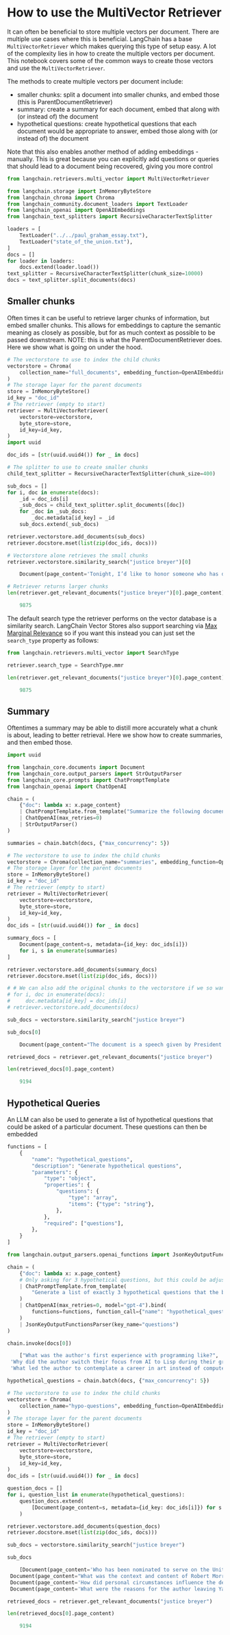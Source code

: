 # How to use the MultiVector Retriever

It can often be beneficial to store multiple vectors per document. There are multiple use cases where this is beneficial. LangChain has a base `MultiVectorRetriever` which makes querying this type of setup easy. A lot of the complexity lies in how to create the multiple vectors per document. This notebook covers some of the common ways to create those vectors and use the `MultiVectorRetriever`.

The methods to create multiple vectors per document include:

- smaller chunks: split a document into smaller chunks, and embed those (this is ParentDocumentRetriever)
- summary: create a summary for each document, embed that along with (or instead of) the document
- hypothetical questions: create hypothetical questions that each document would be appropriate to answer, embed those along with (or instead of) the document


Note that this also enables another method of adding embeddings - manually. This is great because you can explicitly add questions or queries that should lead to a document being recovered, giving you more control

```python
from langchain.retrievers.multi_vector import MultiVectorRetriever
```


```python
from langchain.storage import InMemoryByteStore
from langchain_chroma import Chroma
from langchain_community.document_loaders import TextLoader
from langchain_openai import OpenAIEmbeddings
from langchain_text_splitters import RecursiveCharacterTextSplitter
```


```python
loaders = [
    TextLoader("../../paul_graham_essay.txt"),
    TextLoader("state_of_the_union.txt"),
]
docs = []
for loader in loaders:
    docs.extend(loader.load())
text_splitter = RecursiveCharacterTextSplitter(chunk_size=10000)
docs = text_splitter.split_documents(docs)
```

## Smaller chunks

Often times it can be useful to retrieve larger chunks of information, but embed smaller chunks. This allows for embeddings to capture the semantic meaning as closely as possible, but for as much context as possible to be passed downstream. NOTE: this is what the ParentDocumentRetriever does. Here we show what is going on under the hood.

```python
# The vectorstore to use to index the child chunks
vectorstore = Chroma(
    collection_name="full_documents", embedding_function=OpenAIEmbeddings()
)
# The storage layer for the parent documents
store = InMemoryByteStore()
id_key = "doc_id"
# The retriever (empty to start)
retriever = MultiVectorRetriever(
    vectorstore=vectorstore,
    byte_store=store,
    id_key=id_key,
)
import uuid

doc_ids = [str(uuid.uuid4()) for _ in docs]
```


```python
# The splitter to use to create smaller chunks
child_text_splitter = RecursiveCharacterTextSplitter(chunk_size=400)
```


```python
sub_docs = []
for i, doc in enumerate(docs):
    _id = doc_ids[i]
    _sub_docs = child_text_splitter.split_documents([doc])
    for _doc in _sub_docs:
        _doc.metadata[id_key] = _id
    sub_docs.extend(_sub_docs)
```


```python
retriever.vectorstore.add_documents(sub_docs)
retriever.docstore.mset(list(zip(doc_ids, docs)))
```


```python
# Vectorstore alone retrieves the small chunks
retriever.vectorstore.similarity_search("justice breyer")[0]
```


<CodeOutputBlock lang="python">

```python
    Document(page_content='Tonight, I’d like to honor someone who has dedicated his life to serve this country: Justice Stephen Breyer—an Army veteran, Constitutional scholar, and retiring Justice of the United States Supreme Court. Justice Breyer, thank you for your service. \n\nOne of the most serious constitutional responsibilities a President has is nominating someone to serve on the United States Supreme Court.', metadata={'doc_id': '2fd77862-9ed5-4fad-bf76-e487b747b333', 'source': 'state_of_the_union.txt'})
```

</CodeOutputBlock>


```python
# Retriever returns larger chunks
len(retriever.get_relevant_documents("justice breyer")[0].page_content)
```


<CodeOutputBlock lang="python">

```python
    9875
```

</CodeOutputBlock>

The default search type the retriever performs on the vector database is a similarity search. LangChain Vector Stores also support searching via [Max Marginal Relevance](https://api.python.langchain.com/en/latest/vectorstores/langchain_core.vectorstores.VectorStore.html#langchain_core.vectorstores.VectorStore.max_marginal_relevance_search) so if you want this instead you can just set the `search_type` property as follows:

```python
from langchain.retrievers.multi_vector import SearchType

retriever.search_type = SearchType.mmr

len(retriever.get_relevant_documents("justice breyer")[0].page_content)
```


<CodeOutputBlock lang="python">

```python
    9875
```

</CodeOutputBlock>

## Summary

Oftentimes a summary may be able to distill more accurately what a chunk is about, leading to better retrieval. Here we show how to create summaries, and then embed those.

```python
import uuid

from langchain_core.documents import Document
from langchain_core.output_parsers import StrOutputParser
from langchain_core.prompts import ChatPromptTemplate
from langchain_openai import ChatOpenAI
```


```python
chain = (
    {"doc": lambda x: x.page_content}
    | ChatPromptTemplate.from_template("Summarize the following document:\n\n{doc}")
    | ChatOpenAI(max_retries=0)
    | StrOutputParser()
)
```


```python
summaries = chain.batch(docs, {"max_concurrency": 5})
```


```python
# The vectorstore to use to index the child chunks
vectorstore = Chroma(collection_name="summaries", embedding_function=OpenAIEmbeddings())
# The storage layer for the parent documents
store = InMemoryByteStore()
id_key = "doc_id"
# The retriever (empty to start)
retriever = MultiVectorRetriever(
    vectorstore=vectorstore,
    byte_store=store,
    id_key=id_key,
)
doc_ids = [str(uuid.uuid4()) for _ in docs]
```


```python
summary_docs = [
    Document(page_content=s, metadata={id_key: doc_ids[i]})
    for i, s in enumerate(summaries)
]
```


```python
retriever.vectorstore.add_documents(summary_docs)
retriever.docstore.mset(list(zip(doc_ids, docs)))
```


```python
# # We can also add the original chunks to the vectorstore if we so want
# for i, doc in enumerate(docs):
#     doc.metadata[id_key] = doc_ids[i]
# retriever.vectorstore.add_documents(docs)
```


```python
sub_docs = vectorstore.similarity_search("justice breyer")
```


```python
sub_docs[0]
```


<CodeOutputBlock lang="python">

```python
    Document(page_content="The document is a speech given by President Biden addressing various issues and outlining his agenda for the nation. He highlights the importance of nominating a Supreme Court justice and introduces his nominee, Judge Ketanji Brown Jackson. He emphasizes the need to secure the border and reform the immigration system, including providing a pathway to citizenship for Dreamers and essential workers. The President also discusses the protection of women's rights, including access to healthcare and the right to choose. He calls for the passage of the Equality Act to protect LGBTQ+ rights. Additionally, President Biden discusses the need to address the opioid epidemic, improve mental health services, support veterans, and fight against cancer. He expresses optimism for the future of America and the strength of the American people.", metadata={'doc_id': '56345bff-3ead-418c-a4ff-dff203f77474'})
```

</CodeOutputBlock>


```python
retrieved_docs = retriever.get_relevant_documents("justice breyer")
```


```python
len(retrieved_docs[0].page_content)
```


<CodeOutputBlock lang="python">

```python
    9194
```

</CodeOutputBlock>

## Hypothetical Queries

An LLM can also be used to generate a list of hypothetical questions that could be asked of a particular document. These questions can then be embedded

```python
functions = [
    {
        "name": "hypothetical_questions",
        "description": "Generate hypothetical questions",
        "parameters": {
            "type": "object",
            "properties": {
                "questions": {
                    "type": "array",
                    "items": {"type": "string"},
                },
            },
            "required": ["questions"],
        },
    }
]
```


```python
from langchain.output_parsers.openai_functions import JsonKeyOutputFunctionsParser

chain = (
    {"doc": lambda x: x.page_content}
    # Only asking for 3 hypothetical questions, but this could be adjusted
    | ChatPromptTemplate.from_template(
        "Generate a list of exactly 3 hypothetical questions that the below document could be used to answer:\n\n{doc}"
    )
    | ChatOpenAI(max_retries=0, model="gpt-4").bind(
        functions=functions, function_call={"name": "hypothetical_questions"}
    )
    | JsonKeyOutputFunctionsParser(key_name="questions")
)
```


```python
chain.invoke(docs[0])
```


<CodeOutputBlock lang="python">

```python
    ["What was the author's first experience with programming like?",
 'Why did the author switch their focus from AI to Lisp during their graduate studies?',
 'What led the author to contemplate a career in art instead of computer science?']
```

</CodeOutputBlock>


```python
hypothetical_questions = chain.batch(docs, {"max_concurrency": 5})
```


```python
# The vectorstore to use to index the child chunks
vectorstore = Chroma(
    collection_name="hypo-questions", embedding_function=OpenAIEmbeddings()
)
# The storage layer for the parent documents
store = InMemoryByteStore()
id_key = "doc_id"
# The retriever (empty to start)
retriever = MultiVectorRetriever(
    vectorstore=vectorstore,
    byte_store=store,
    id_key=id_key,
)
doc_ids = [str(uuid.uuid4()) for _ in docs]
```


```python
question_docs = []
for i, question_list in enumerate(hypothetical_questions):
    question_docs.extend(
        [Document(page_content=s, metadata={id_key: doc_ids[i]}) for s in question_list]
    )
```


```python
retriever.vectorstore.add_documents(question_docs)
retriever.docstore.mset(list(zip(doc_ids, docs)))
```


```python
sub_docs = vectorstore.similarity_search("justice breyer")
```


```python
sub_docs
```


<CodeOutputBlock lang="python">

```python
    [Document(page_content='Who has been nominated to serve on the United States Supreme Court?', metadata={'doc_id': '0b3a349e-c936-4e77-9c40-0a39fc3e07f0'}),
 Document(page_content="What was the context and content of Robert Morris' advice to the document's author in 2010?", metadata={'doc_id': 'b2b2cdca-988a-4af1-ba47-46170770bc8c'}),
 Document(page_content='How did personal circumstances influence the decision to pass on the leadership of Y Combinator?', metadata={'doc_id': 'b2b2cdca-988a-4af1-ba47-46170770bc8c'}),
 Document(page_content='What were the reasons for the author leaving Yahoo in the summer of 1999?', metadata={'doc_id': 'ce4f4981-ca60-4f56-86f0-89466de62325'})]
```

</CodeOutputBlock>


```python
retrieved_docs = retriever.get_relevant_documents("justice breyer")
```


```python
len(retrieved_docs[0].page_content)
```


<CodeOutputBlock lang="python">

```python
    9194
```

</CodeOutputBlock>
